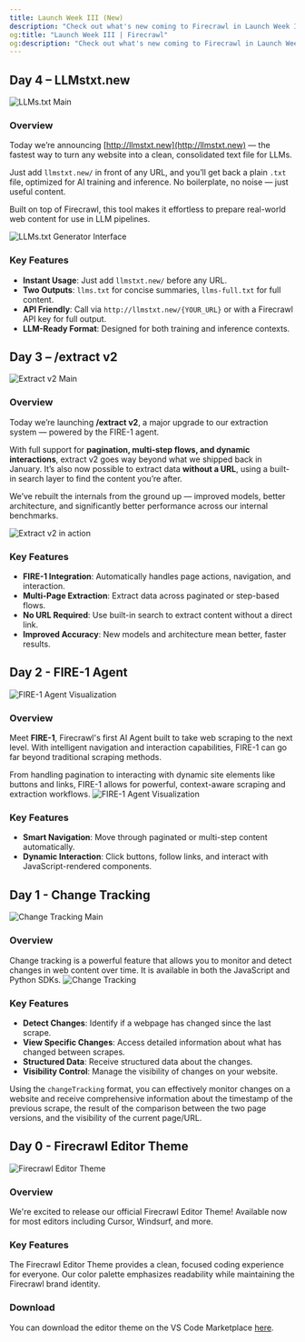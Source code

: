 ```yaml
---
title: Launch Week III (New)
description: "Check out what's new coming to Firecrawl in Launch Week III (April 14 - 20th)"
og:title: "Launch Week III | Firecrawl"
og:description: "Check out what's new coming to Firecrawl in Launch Week III (April 14 - 20th)"
---
```


## Day 4 – LLMstxt.new  
![LLMs.txt Main](/images/launch-week/lw3-d4-1.webp)

### Overview  
Today we’re announcing [http://llmstxt.new](http://llmstxt.new) — the fastest way to turn any website into a clean, consolidated text file for LLMs.

Just add `llmstxt.new/` in front of any URL, and you’ll get back a plain `.txt` file, optimized for AI training and inference. No boilerplate, no noise — just useful content.

Built on top of Firecrawl, this tool makes it effortless to prepare real-world web content for use in LLM pipelines.

![LLMs.txt Generator Interface](/images/launch-week/lw3-d4-2.webp)

### Key Features  
- **Instant Usage**: Just add `llmstxt.new/` before any URL.  
- **Two Outputs**: `llms.txt` for concise summaries, `llms-full.txt` for full content.  
- **API Friendly**: Call via `http://llmstxt.new/{YOUR_URL}` or with a Firecrawl API key for full output.  
- **LLM-Ready Format**: Designed for both training and inference contexts.  

## Day 3 – /extract v2  
![Extract v2 Main](/images/launch-week/lw3-d3-l.webp)

### Overview  
Today we’re launching **/extract v2**, a major upgrade to our extraction system — powered by the FIRE-1 agent.

With full support for **pagination, multi-step flows, and dynamic interactions**, extract v2 goes way beyond what we shipped back in January. It’s also now possible to extract data **without a URL**, using a built-in search layer to find the content you’re after.

We’ve rebuilt the internals from the ground up — improved models, better architecture, and significantly better performance across our internal benchmarks.

![Extract v2 in action](/images/launch-week/lw3-d3-2.webp)

### Key Features  
- **FIRE-1 Integration**: Automatically handles page actions, navigation, and interaction.  
- **Multi-Page Extraction**: Extract data across paginated or step-based flows.  
- **No URL Required**: Use built-in search to extract content without a direct link.  
- **Improved Accuracy**: New models and architecture mean better, faster results.  

## Day 2 - FIRE-1 Agent
![FIRE-1 Agent Visualization](/images/launch-week/lw3d2-1.webp)

### Overview
Meet **FIRE-1**, Firecrawl's first AI Agent built to take web scraping to the next level. With intelligent navigation and interaction capabilities, FIRE-1 can go far beyond traditional scraping methods.

From handling pagination to interacting with dynamic site elements like buttons and links, FIRE-1 allows for powerful, context-aware scraping and extraction workflows.
![FIRE-1 Agent Visualization](/images/launch-week/lw3-d2-4.webp)
### Key Features
- **Smart Navigation**: Move through paginated or multi-step content automatically.
- **Dynamic Interaction**: Click buttons, follow links, and interact with JavaScript-rendered components.


## Day 1 - Change Tracking
![Change Tracking Main](/images/launch-week/lw3d1.webp)


### Overview
Change tracking is a powerful feature that allows you to monitor and detect changes in web content over time. It is available in both the JavaScript and Python SDKs.
![Change Tracking](/images/launch-week/lw3d12.webp)
### Key Features
- **Detect Changes**: Identify if a webpage has changed since the last scrape.
- **View Specific Changes**: Access detailed information about what has changed between scrapes.
- **Structured Data**: Receive structured data about the changes.
- **Visibility Control**: Manage the visibility of changes on your website.

Using the `changeTracking` format, you can effectively monitor changes on a website and receive comprehensive information about the timestamp of the previous scrape, the result of the comparison between the two page versions, and the visibility of the current page/URL.



## Day 0 - Firecrawl Editor Theme
![Firecrawl Editor Theme](/images/launch-week/lw3d0.webp)
### Overview
We're excited to release our official Firecrawl Editor Theme! Available now for most editors including Cursor, Windsurf, and more.

### Key Features
The Firecrawl Editor Theme provides a clean, focused coding experience for everyone. Our color palette emphasizes readability while maintaining the Firecrawl brand identity.

### Download
You can download the editor theme on the VS Code Marketplace [here](https://firecrawl.link/lw3-editor-theme).